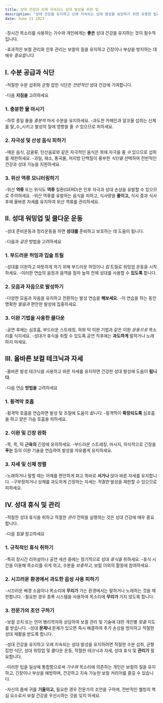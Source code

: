 ```yaml
---
title: 성대 건강과 오래 지속되는 성대 발성을 위한 팁
description: "성대 건강을 유지하고 오래 지속되는 성대 발성을 보장하기 위한 유용한 팁과 기술을 제공합니다."
date: June 21 2023
---
```




-장시간 목소리를 사용하는 가수와 개인에게는 **좋은** 성대 건강을 유지하는 것이 필수적입니다. 


-효과적인 보컬 관리와 인후 관리는 보컬의 질을 유지하고 긴장이나 부상을 방지하는 데 매우 _중요합니다._

## I. 수분 공급과 식단
-적절한 수분 섭취와 균형 잡힌 식단은 _전반적인_ 성대 건강에 기여합니다. 


-다음 **지침을** 고려하세요

### 1. 충분한 물 마시기
-하루 종일 물을 _충분히_ 마셔 수분을 유지하세요.
-과도한 카페인과 알코올 섭취는 신체를 탈_수_시키고 발성의 질에 영향을 줄 _수_ 있으므로 피하세요.
### 2. 자극성 및 산성 음식 피하기
-매운 음식, 감귤류, 탄산음료와 같은 자극적인 음식은 목에 자극을 줄 _수_ 있으므로 섭취를 제한하세요.
-과일, 채소, 통곡물, 저지방 단백질이 풍부한 _식단을_ 선택하여 전반적인 건강과 성대 기능을 지원하세요.
### 3. 위산 역류 모니터링하기
-위산 **역류** 또는 위식도 **역류** 질환(GERD)은 인후 자극과 성대 손상을 유발할 수 있으므로 주의하세요.
-위산 역류를 유발하는 음식을 피하고, 식사량을 **줄이고,** 식사 중과 식사 후에 올바른 자세를 유지하여 위산 역류를 관리하세요.
## II. 성대 워밍업 및 쿨다운 운동
-성대 준비운동과 정리운동을 하면 **성대를** 준비하고 보호하는 데 도움이 됩니다. 


-다음과 _같은_ 방법을 고려하세요

### 1. 부드러운 허밍과 입술 트릴
-성대를 이완하고 따뜻하게 하기 위해 부드러운 허밍이나 _립_ 트릴로 워밍업 운동을 시작하세요.
-이러한 연습의 음정과 음역을 점차 높여 전체 성대를 사용할 수 **있도록** 합니다.
### 2. 모음과 자음으로 발성하기
-다양한 모음과 자음을 유지하고 전환하는 발성 연습을 **해보세요.**
-이 연습을 하는 동안 명확한 _발음과_ 편안한 발성에 집중하세요.
### 3. 이완 기법을 사용한 쿨다운
-공연 후에는 심호흡, 부드러운 스트레칭, 혀와 턱 이완 기법과 같은 이완 _운동으로_ 목소리를 식히세요.
-성대가 휴식을 취할 수 있도록 공연 직후에는 **과도하게** 말하거나 노래하지 마세요.
## III. 올바른 보컬 테크닉과 자세
-올바른 발성 테크닉을 사용하고 바른 자세를 유지하면 건강한 성대 발성에 도움이 **됩니다.** 

-다음 연습 **방법을** 고려하세요

### 1. 횡격막 호흡
-횡격막 호흡을 연습하면 발성 및 조절에 도움이 _됩니다._
-횡격막이 **확장되도록** 심호흡을 하고 얕은 가슴 호흡을 피하세요.
### 2. 이완 및 긴장 완화
-목, 목, 턱 **근육의** 긴장에 유의하세요.
-부드러운 스트레칭, 마사지, 의식적으로 긴장을 **푸는** 등의 이완 기술을 연습하여 발성을 자유롭게 유지하세요.
### 3. 자세 및 신체 정렬
-노래하거나 말할 때는 어깨를 편안하게 펴고 똑바로 **서거나** 앉아 바른 자세를 유지합니다.
-구부정하거나 상체를 과도하게 긴장하는 자세는 _적절한_ 발성을 제한할 수 있으므로 피하세요.
## IV. 성대 휴식 및 관리
-적절한 성대 휴식을 취하고 적절한 _관리_ 전략을 실행하는 것은 성대 건강에 매우 중요합니다. 


-다음 _팁을_ 참고하세요

### 1. 규칙적인 휴식 취하기
-특히 장시간 리허설이나 공연 세션 중에는 정기적으로 성대 _휴식을_ 취하세요.
-휴식 시간을 이용해 목소리를 쉬게 하고, 수분을 _보충하고,_ 보컬 이외의 활동에 참여하세요.
### 2. 시끄러운 환경에서 과도한 음성 사용 피하기
-시끄러운 배경 소음이나 목소리에 **무리가** 가는 환경에서는 말하거나 노래하는 것을 제한합니다.
-필요한 경우 증폭 시스템을 사용하여 목소리에 **무리가** 가지 않도록 합니다.
### 3. 전문가의 조언 구하기
-보컬 코치 또는 언어 병리학자와 상담하여 보컬 관리 및 기술에 대한 개인별 _맞춤_ 지도를 받습니다.
-성대 **문제나** 문제가 있으면 즉시 해결하여 추가 손상을 방지하고 적절한 성대 재활을 받도록 합니다.

-성대 건강을 유지하고 오래 지속되는 성대 발성을 유지하려면 적절한 수분 섭취, 균형 잡힌 식단, 성대 워밍업 및 쿨다운 운동, 적절한 테크닉과 자세, 성대 휴식 및 **관리가** 필요합니다. 


-이러한 팁을 일상에 통합함으로써 _가수와_ 목소리에 의존하는 개인은 보컬의 질을 유지하고, 긴장이나 부상을 예방하며, 건강하고 지속 가능한 보컬 커리어를 즐길 수 있습니다. 


-자신의 몸에 귀를 **기울이고,** 필요한 경우 전문가의 조언을 구하며, 전반적인 웰빙의 핵심 요소로서 보컬 건강을 우선시하는 것을 잊지 마세요.